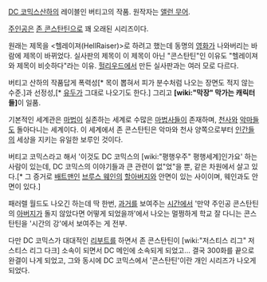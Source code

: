 [[DC 코믹스]]산하의 레이블인 버티고의 작품. 원작자는 [[앨런 무어]].

[[주인공]]은 [[존 콘스탄틴]]으로 꽤 오래된 시리즈이다.

원래는 제목을 <헬레이져(HellRaiser)>로 하려고 했는데 동명의 [[영화]]가 나와버리는 바람에 제목이 바뀌었다. 실사판의 제목이 이 제목이 아닌 "콘스탄틴"인 이유도 "헬레이져와 제목이 비슷하다"라는 이유. [[헐리우드]]에서 만든 실사판과는 여러 모로 다르다.

버티고 산하의 작품답게 폭력성[* 목이 뽑혀서 피가 분수처럼 나오는 장면도 적지 않는 수준.]과 선정성,[* [[유두]]가 그대로 나오기도 한다.] 그리고 '''[wiki:"막장" 막가는 캐릭터들]'''이 일품.

기본적인 세계관은 [[마법]]이 실존하는 세계로 수많은 [[마법사]]들이 존재하며, [[천사]]와 [[악마]]들도 돌아다니는 세계이다. 이 세계에서 존 콘스탄틴은 악마와 천사 양쪽으로부터 [[인간]]들의 세상을 지키는 유일한 보루인 것이다.

버티고 코믹스라고 해서 '이것도 DC 코믹스의 [wiki:"평행우주" 평행세계]인가요' 하는 사람이 있는데, DC 코믹스의 이야기들과 큰 관련이 없"었"을 뿐, 같은 차원에서 살고 있다.[* 그 증거로 [[배트맨]]인 [[브루스 웨인]]의 [[할아버지]]와 안면이 있는 사이이며, 웨인과도 안면이 있다.]

패러렐 월드도 나오긴 하는데 딱 한번, [[과거]]를 보여주는 [[시간]]에서 '만약 주인공 콘스탄틴의 [[아버지]]가 돌지 않았다면 어떻게 되었을까'에서 나오는 멀쩡하게 학교 잘 다니는 콘스탄틴을 '시간의 강'에서 보여주는 게 전부.

다만 DC 코믹스가 대대적인 [[리부트]]를 하면서 존 콘스탄틴이 [wiki:"저스티스 리그" 저스티스 리그 다크] 소속이 되면서 DC 메인에 소속되게 되었고... 결국 300화를 끝으로 완결이 나게 되었고, 그와 동시에 DC 코믹스에서 '콘스탄틴'이란 개인 시리즈가 나오게 되었다.
